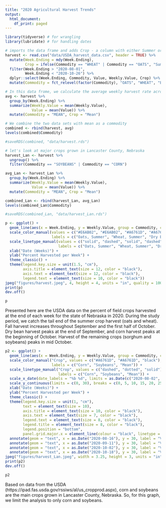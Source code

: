 ```yaml
---
title: "2020 Agricultural Harvest Trends"
output:
  html_document:
    df_print: paged
---
```


```r
library(tidyverse) # for wrangling
library(lubridate) # for handling dates
```

```r
# imports the data frame and adds Crop - a column with either Summer or Fall depending on the time of year the harvest occurs; we narrowed the results to only include the dates of the study
harvest <- read.csv("data/USDA_harvest_data.csv", header = TRUE) %>% 
  mutate(Week.Ending = mdy(Week.Ending),
         Crop = ifelse(Commodity == "WHEAT" | Commodity == "OATS", "Summer", "Fall")) %>% 
  filter(Week.Ending > "2020-08-01",
         Week.Ending < "2020-10-26") %>% 
  dplyr::select(Week.Ending, Commodity, Value, Weekly.Value, Crop) %>% 
  mutate(Commodity = fct_relevel(factor(Commodity), "OATS", "WHEAT", "BEANS", "CORN", "SORGHUM", "SOYBEANS"))

# In this data frome, we calculate the average weekly harvest rate across the commodities
avg <- harvest %>% 
  group_by(Week.Ending) %>% 
  summarize(Weekly.Value = mean(Weekly.Value),
            Value = mean(Value)) %>% 
  mutate(Commodity = "MEAN", Crop = "Mean") 

# We combine the two data sets with mean as a commodity
combined <- rbind(harvest, avg)
levels(combined$Commodity)

#saveRDS(combined, "data/harvest.rds")

# let's look at major crops grown in Lancaster County, Nebraska
harvest_Lan <- harvest %>% 
  ungroup() %>% 
  filter(Commodity == "SOYBEANS" | Commodity == "CORN")

avg_Lan <- harvest_Lan %>% 
  group_by(Week.Ending) %>% 
  summarize(Weekly.Value = mean(Weekly.Value),
            Value = mean(Value)) %>% 
  mutate(Commodity = "MEAN", Crop = "Mean") 

combined_Lan <- rbind(harvest_Lan, avg_Lan)
levels(combined_Lan$Commodity)

#saveRDS(combined_Lan, "data/harvest_Lan.rds")
```

```r

p <- ggplot() +
  geom_line(aes(x = Week.Ending, y = Weekly.Value, group = Commodity, color = Commodity, linetype = Commodity), data = combined, linewidth = 1, alpha = 1) +
  scale_color_manual(values = c("#E6AB02", "#E6AB02", "#A6761D", "#A6761D", "#A6761D", "#A6761D", "black"), 
                     labels = c("Oats, Summer", "Wheat, Summer", "Dry Beans, Fall", "Corn, Fall","Sorghum, Fall", "Soybeans, Fall", "Mean")) +
  scale_linetype_manual(values = c("solid", "dashed", "solid", "dashed", "dotted", "twodash", "solid"), 
                        labels = c("Oats, Summer", "Wheat, Summer", "Dry Beans, Fall", "Corn, Fall", "Sorghum, Fall", "Soybeans, Fall", "Mean")) +
  xlab("Date (Weeks)") +
  ylab("Percent Harvested per Week") +
  theme_classic() +
  theme(legend.key.size = unit(1.5, "cm"),
        axis.title = element_text(size = 12, color = "black"),
        axis.text = element_text(size = 12, color = "black"),
        legend.text = element_text(size = 10, color = "black"))
jpeg("figures/harvest.jpeg", 4, height = 4, units = "in", quality = 100, res = 300)
print(p)
dev.off()

p
```

Presented here are the USDA data on the percent of field crops harvested at the end of each week for the state of Nebraska in 2020. During the study period, we catch the tail end of the summer crop harvest (oats and wheat). Fall harvest increases throughout September and the first half of October. Dry bean harvest peaks at the end of September, and corn harvest peaks at the beginning of October. Harvest of the remaining crops (sorghum and soybeans) peaks in mid October. 

```r
p2 <- ggplot() +
  geom_line(aes(x = Week.Ending, y = Weekly.Value, group = Commodity, color = Commodity, linetype = Commodity), data = combined_Lan, linewidth = 1, alpha = 1) +
  scale_color_manual("Crop", values = c("#A6761D", "#A6761D", "black"), 
                     labels = c("Corn", "Soybeans", "Mean")) +
  scale_linetype_manual("Crop", values = c("dashed", "dotted", "solid"), 
                        labels = c("Corn", "Soybeans", "Mean")) +
  scale_x_date(date_labels = "%b %d", limits = as.Date(c("2020-08-02", "2020-10-25")), breaks = as.Date(c("2020-08-03", "2020-08-31", "2020-09-22", "2020-10-12", "2020-10-23"))) +
  scale_y_continuous(limits = c(0, 30), breaks = c(0, 5, 10, 15, 20, 25, 30)) +
  xlab("Date (Weeks)") +
  ylab("Percent Harvested per Week") +
  theme_classic() +
  theme(legend.key.size = unit(1, "cm"),
        text = element_text(size = 10), 
        axis.title = element_text(size = 10, color = "black"),
        axis.text = element_text(size = 7, color = "black"),
        legend.text = element_text(size = 8, color = "black"),
        legend.title = element_text(size = 8, color = "black"),
        legend.position = "bottom",
        panel.grid.major.x = element_line(colour = "black", linetype = "dashed", size = 0.1)) +
  annotate(geom = "text", x = as.Date("2020-08-16"), y = 30, label = "Visit 1", color = "black", size = 3) +
  annotate(geom = "text", x = as.Date("2020-09-11"), y = 30, label = "Visit 2", color = "black", size = 3) +
  annotate(geom = "text", x = as.Date("2020-10-02"), y = 30, label = "Visit 3", color = "black", size = 3) +
  annotate(geom = "text", x = as.Date("2020-10-18"), y = 30, label = "Visit 4", color = "black", size = 3)
jpeg("figures/harvest_Lan.jpeg", width = 3.25, height = 3, units = "in", quality = 100, res = 300)
print(p2)
dev.off()

p2
```

Based on data from the USDA (https://ipad.fas.usda.gov/rssiws/al/us_cropprod.aspx), corn and soybeans are the main crops grown in Lancaster County, Nebraska. So, for this graph, we limit the analysis to only corn and soybeans. 